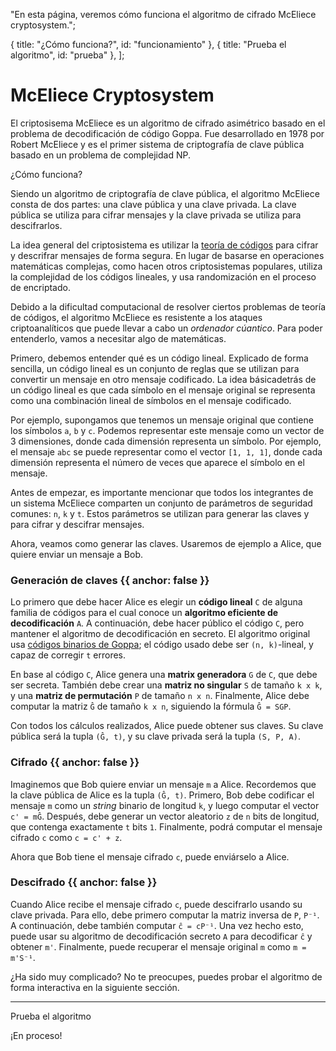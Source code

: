 
  "En esta página, veremos cómo funciona el algoritmo de cifrado McEliece cryptosystem.";

  { title: "¿Cómo funciona?", id: "funcionamiento" },
  { title: "Prueba el algoritmo", id: "prueba" },
];

# McEliece Cryptosystem

El criptosisema McEliece es un algoritmo de cifrado asimétrico basado en el problema de
decodificación de código Goppa. Fue desarrollado en 1978 por Robert McEliece y es el primer
sistema de criptografía de clave pública basado en un problema de complejidad NP.

<Heading level={2} id="funcionamiento">
  ¿Cómo funciona?
</Heading>

Siendo un algoritmo de criptografía de clave pública, el algoritmo McEliece consta de dos
partes: una clave pública y una clave privada. La clave pública se utiliza para cifrar
mensajes y la clave privada se utiliza para descifrarlos.

La idea general del criptosistema es utilizar la
<a href="https://es.wikipedia.org/wiki/Teor%C3%ADa_de_c%C3%B3digos" target="_blank">teoría de códigos</a>
para cifrar y descrifrar mensajes de forma segura. En lugar de basarse en operaciones
matemáticas complejas, como hacen otros criptosistemas populares, utiliza la complejidad
de los códigos lineales, y usa randomización en el proceso de encriptado.

Debido a la dificultad computacional de resolver ciertos problemas de teoría de códigos,
el algoritmo McEliece es resistente a los ataques criptoanalíticos que puede llevar a cabo
un _ordenador cúantico_. Para poder entenderlo, vamos a necesitar algo de matemáticas.

Primero, debemos entender qué es un código lineal. Explicado de forma sencilla, un código
lineal es un conjunto de reglas que se utilizan para convertir un mensaje en otro mensaje
codificado. La idea básicadetrás de un código lineal es que cada símbolo en el mensaje
original se representa como una combinación lineal de símbolos en el mensaje codificado.

Por ejemplo, supongamos que tenemos un mensaje original que contiene los símbolos `a`, `b`
y `c`. Podemos representar este mensaje como un vector de 3 dimensiones, donde cada dimensión
representa un símbolo. Por ejemplo, el mensaje `abc` se puede representar como el vector
`[1, 1, 1]`, donde cada dimensión representa el número de veces que aparece el símbolo en el
mensaje.

Antes de empezar, es importante mencionar que todos los integrantes de un sistema McEliece
comparten un conjunto de parámetros de seguridad comunes: `n`, `k` y `t`. Estos parámetros
se utilizan para generar las claves y para cifrar y descifrar mensajes.

Ahora, veamos como generar las claves. Usaremos de ejemplo a Alice, que quiere enviar un
mensaje a Bob.

### Generación de claves {{ anchor: false }}
Lo primero que debe hacer Alice es elegir un **código lineal** `C` de alguna familia de códigos
para el cual conoce un **algoritmo eficiente de decodificación** `A`. A continuación, debe hacer
público el código `C`, pero mantener el algoritmo de decodificación en secreto. El algoritmo
original usa <a href="https://en.wikipedia.org/wiki/Binary_Goppa_code" target="_blank">códigos binarios de Goppa</a>;
el código usado debe ser `(n, k)`-lineal, y capaz de corregir `t` errores.

En base al código `C`, Alice genera una **matrix generadora** `G` de `C`, que debe ser secreta.
También debe crear una **matriz no singular** `S` de tamaño `k x k`, y una **matriz de permutación**
`P` de tamaño `n x n`. Finalmente, Alice debe computar la matriz `Ĝ` de tamaño `k x n`,
siguiendo la fórmula `Ĝ = SGP`.

Con todos los cálculos realizados, Alice puede obtener sus claves. Su clave pública será
la tupla `(Ĝ, t)`, y su clave privada será la tupla `(S, P, A)`.

### Cifrado {{ anchor: false }}
Imaginemos que Bob quiere enviar un mensaje `m` a Alice. Recordemos que la clave pública de
Alice es la tupla `(Ĝ, t)`. Primero, Bob debe codificar el mensaje `m` como un _string_
binario de longitud `k`, y luego computar el vector `c' = mĜ`. Después, debe generar un
vector aleatorio `z` de `n` bits de longitud, que contenga exactamente `t` bits `1`.
Finalmente, podrá computar el mensaje cifrado `c` como `c = c' + z`.

Ahora que Bob tiene el mensaje cifrado `c`, puede enviárselo a Alice.

### Descifrado {{ anchor: false }}
Cuando Alice recibe el mensaje cifrado `c`, puede descifrarlo usando su clave privada.
Para ello, debe primero computar la matriz inversa de `P`, `P⁻¹`. A continuación, debe
también computar `ĉ = cP⁻¹`. Una vez hecho esto, puede usar su algoritmo de decodificación
secreto `A` para decodificar `ĉ` y obtener `m'`. Finalmente, puede recuperar el mensaje
original `m` como `m = m'S⁻¹`.

¿Ha sido muy complicado? No te preocupes, puedes probar el algoritmo de forma interactiva
en la siguiente sección.

---

<Heading level={2} id="prueba">
  Prueba el algoritmo
</Heading>

¡En proceso!
